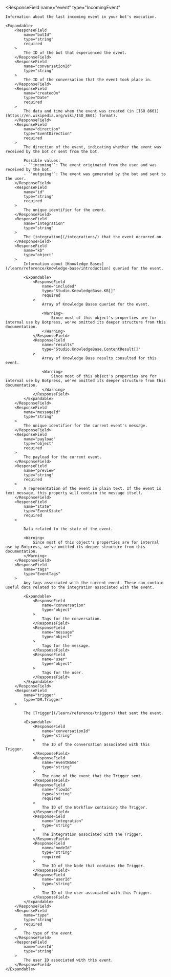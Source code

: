 <ResponseField
    name="event"
    type="IncomingEvent"
>
    Information about the last incoming event in your bot's execution.

    <Expandable>
        <ResponseField
            name="botId"
            type="string"
            required
        >
            The ID of the bot that experienced the event.
        </ResponseField>
        <ResponseField
            name="conversationId"
            type="string"
        >
            The ID of the conversation that the event took place in.
        </ResponseField>
        <ResponseField
            name="createdOn"
            type="Date"
            required
        >
            The data and time when the event was created (in [ISO 8601](https://en.wikipedia.org/wiki/ISO_8601) format).
        </ResponseField>
        <ResponseField
            name="direction"
            type="EventDirection"
            required
        >
            The direction of the event, indicating whether the event was received by the bot or sent from the bot.

            Possible values:
            - `'incoming'`: The event originated from the user and was received by the bot.
            - `'outgoing'`: The event was generated by the bot and sent to the user.
        </ResponseField>
        <ResponseField
            name="id"
            type="string"
            required
        >
            The unique identifier for the event.
        </ResponseField>
        <ResponseField
            name="integration"
            type="string"
        >
            The [integration](/integrations/) that the event occurred on.
        </ResponseField>
        <ResponseField
            name="kb"
            type="object"
        >
            Information about [Knowledge Bases](/learn/reference/knowledge-base/introduction) queried for the event.

            <Expandable>
                <ResponseField
                    name="included"
                    type="Studio.KnowledgeBase.KB[]"
                    required
                >
                    Array of Knowledge Bases queried for the event.

                    <Warning>
                        Since most of this object's properties are for internal use by Botpress, we've omitted its deeper structure from this documentation.
                    </Warning>
                </ResponseField>
                <ResponseField
                    name="results"
                    type="Studio.KnowledgeBase.ContentResult[]"
                >
                    Array of Knowledge Base results consulted for this event.

                    <Warning>
                        Since most of this object's properties are for internal use by Botpress, we've omitted its deeper structure from this documentation.
                    </Warning>
                </ResponseField>
            </Expandable>
        </ResponseField>
        <ResponseField
            name="messageId"
            type="string"
        >
            The unique identifier for the current event's message.
        </ResponseField>
        <ResponseField
            name="payload"
            type="object"
            required
        >
            The payload for the current event.
        </ResponseField>
        <ResponseField
            name="preview"
            type="string"
            required
        >
            A representation of the event in plain text. If the event is text message, this property will contain the message itself.
        </ResponseField>
        <ResponseField
            name="state"
            type="EventState"
            required
        >

            Data related to the state of the event.

            <Warning>
                Since most of this object's properties are for internal use by Botpress, we've omitted its deeper structure from this documentation.
            </Warning>
        </ResponseField>
        <ResponseField
            name="tags"
            type="EventTags"
        >
            Any tags associated with the current event. These can contain useful data related to the integration associated with the event.

            <Expandable>
                <ResponseField
                    name="conversation"
                    type="object"
                >
                    Tags for the conversation.
                </ResponseField>
                <ResponseField
                    name="message"
                    type="object"
                >
                    Tags for the message.
                </ResponseField>
                <ResponseField
                    name="user"
                    type="object"
                >
                    Tags for the user.
                </ResponseField>
            </Expandable>
        </ResponseField>
        <ResponseField
            name="trigger"
            type="DM.Trigger"
        >

            The [Trigger](/learn/reference/triggers) that sent the event.

            <Expandable>
                <ResponseField
                    name="conversationId"
                    type="string"
                >
                    The ID of the conversation associated with this Trigger.
                </ResponseField>
                <ResponseField
                    name="eventName"
                    type="string"
                >
                    The name of the event that the Trigger sent.
                </ResponseField>
                <ResponseField
                    name="flowId"
                    type="string"
                    required
                >
                    The ID of the Workflow containing the Trigger.
                </ResponseField>
                <ResponseField
                    name="integration"
                    type="string"
                >
                    The integration associated with the Trigger.
                </ResponseField>
                <ResponseField
                    name="nodeId"
                    type="string"
                    required
                >
                    The ID of the Node that contains the Trigger.
                </ResponseField>
                <ResponseField
                    name="userId"
                    type="string"
                >
                    The ID of the user associated with this Trigger.
                </ResponseField>
            </Expandable>
        </ResponseField>
        <ResponseField
            name="type"
            type="string"
            required
        >
            The type of the event.
        </ResponseField>
        <ResponseField
            name="userId"
            type="string"
        >
            The user ID associated with this event.
        </ResponseField>
    </Expandable>
</ResponseField>